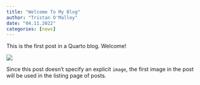 ```yaml
---
title: "Welcome To My Blog"
author: "Tristan O'Malley"
date: "04.11.2022"
categories: [news]
---
```


This is the first post in a Quarto blog. Welcome!

![](thumbnail.jpg)

Since this post doesn't specify an explicit `image`, the first image in the post will be used in the listing page of posts.
